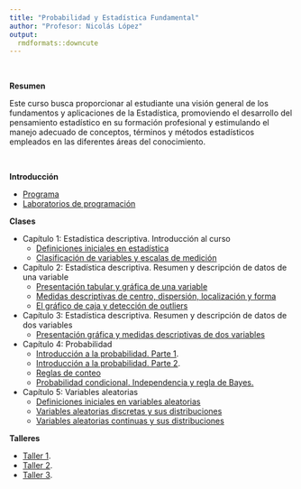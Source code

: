 ```yaml
---
title: "Probabilidad y Estadística Fundamental"
author: "Profesor: Nicolás López"
output:
  rmdformats::downcute
---
```


<br>

**Resumen** 

Este curso busca proporcionar al estudiante una visión general de los fundamentos y aplicaciones de la Estadística, promoviendo el desarrollo del pensamiento estadístico en su formación profesional y estimulando el manejo adecuado de conceptos, términos y métodos estadísticos empleados en las diferentes áreas del conocimiento.


<br>

**Introducción**

- [Programa](https://anlopezl.github.io/clases/PEF/Programa.pdf)
- [Laboratorios de programación](https://anlopezl.github.io/clases/PEF/Laboratorios.html)

**Clases**

- Capítulo 1: Estadística descriptiva. Introducción al curso
  - [Definiciones iniciales en estadística](https://anlopezl.github.io/clases/PEF/PEF_1_1A.pdf)
  - [Clasificación de variables y escalas de medición](https://anlopezl.github.io/clases/PEF/PEF_1_1B.pdf)
  
- Capítulo 2: Estadística descriptiva. Resumen y descripción de datos de una variable
  - [Presentación tabular y gráfica de una variable](https://anlopezl.github.io/clases/PEF/PEF_1_2A.pdf)
  - [Medidas descriptivas de centro, dispersión, localización y forma](https://anlopezl.github.io/clases/PEF/PEF_1_2B.pdf)
  - [El gráfico de caja y detección de outliers](https://anlopezl.github.io/clases/PEF/PEF_1_2C.pdf)
  
- Capítulo 3: Estadística descriptiva. Resumen y descripción de datos de dos variables
  - [Presentación gráfica y medidas descriptivas de dos variables](https://anlopezl.github.io/clases/PEF/PEF_1_3A.pdf)
  
- Capítulo 4: Probabilidad
  - [Introducción a la probabilidad. Parte 1](https://anlopezl.github.io/clases/PEF/PEF_2_1A.pdf).
  - [Introducción a la probabilidad. Parte 2](https://anlopezl.github.io/clases/PEF/PEF_2_1B.pdf). 
  - [Reglas de conteo](https://anlopezl.github.io/clases/PEF/PEF_2_1C.pdf)
  - [Probabilidad condicional. Independencia y regla de Bayes.](https://anlopezl.github.io/clases/PEF/PEF_2_2A.pdf)

- Capítulo 5: Variables aleatorias
  - [Definiciones iniciales en variables aleatorias](https://anlopezl.github.io/clases/PEF/PEF_3_1A.pdf)
  - [Variables aleatorias discretas y sus distribuciones](https://anlopezl.github.io/clases/PEF/PEF_3_2A.pdf)
  - [Variables aleatorias continuas y sus distribuciones](https://anlopezl.github.io/clases/PEF/PEF_3_2B.pdf)
  
  
**Talleres**

- [Taller 1](https://anlopezl.github.io/clases/PEF/T01.pdf).
- [Taller 2](https://anlopezl.github.io/clases/PEF/T02.pdf).
- [Taller 3](https://anlopezl.github.io/clases/PEF/T03.pdf).
